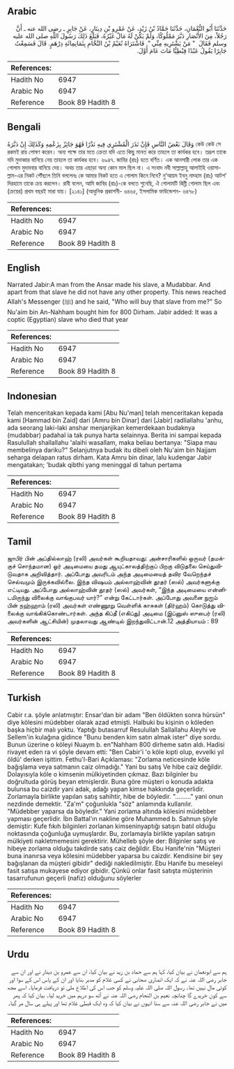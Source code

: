 ## Arabic


<div dir="rtl" lang="ar" style={{fontSize:'larger',backgroundColor:'#f8f9fa',padding:20}}>
حَدَّثَنَا أَبُو النُّعْمَانِ، حَدَّثَنَا حَمَّادُ بْنُ زَيْدٍ، عَنْ عَمْرِو بْنِ دِينَارٍ، عَنْ جَابِرٍ ـ رضى الله عنه ـ أَنَّ رَجُلاً، مِنَ الأَنْصَارِ دَبَّرَ مَمْلُوكًا، وَلَمْ يَكُنْ لَهُ مَالٌ غَيْرُهُ، فَبَلَغَ ذَلِكَ رَسُولَ اللَّهِ صلى الله عليه وسلم فَقَالَ ‏ "‏ مَنْ يَشْتَرِيهِ مِنِّي ‏"‏‏.‏ فَاشْتَرَاهُ نُعَيْمُ بْنُ النَّحَّامِ بِثَمَانِمِائَةِ دِرْهَمٍ‏.‏ قَالَ فَسَمِعْتُ جَابِرًا يَقُولُ عَبْدًا قِبْطِيًّا مَاتَ عَامَ أَوَّلَ‏.‏
</div>
<div style={{backgroundColor:'#f8f9fa',padding:20, marginBottom: 10}}><table> <thead> <tr> <th>References:</th> <th></th> </tr> </thead> <tbody><tr><td>Hadith No</td><td>6947</td></tr><tr><td>Arabic No</td><td>6947</td></tr><tr><td>Reference</td><td>Book 89 Hadith 8</td></tr></tbody></table></div>

## Bengali


<div dir="ltr" lang="bn" style={{fontSize:'larger',backgroundColor:'#f8f9fa',padding:20}}>
وَقَالَ بَعْضُ النَّاسِ فَإِنْ نَذَرَ الْمُشْتَرِي فِيهِ نَذْرًا فَهُوَ جَائِزٌ بِزَعْمِهِ وَكَذَلِكَ إِنْ دَبَّرَهُ কেউ কেউ সে রকমই রায় পোষণ করেন। অন্য পক্ষে তার মতে ক্রেতা যদি এতে কিছু মানত করে তাহলে তা কার্যকর হবে। তদ্রূপ তাকে যদি মুদাব্বার বানিয়ে নেয় তাহলে তা কার্যকর হবে। ৬৯৪৭. জাবির (রাঃ) হতে বর্ণিত। এক আনসারী লোক তার এক গোলাম মুদাববার বানিয়ে দেয়। অথচ তার এছাড়া অন্য কোন মাল ছিল না। এ সংবাদ নবী সাল্লাল্লাহু আলাইহি ওয়াসাল্লাম-এর নিকট পৌঁছলে তিনি বললেনঃ কে আমার নিকট হতে এ গোলাম কিনে নিবে? নু‘আয়ম ইবনু নাহ্হাম (রাঃ) আটশ’ দিরহামে তাকে ক্রয় করলেন। রাবী বলেন, আমি জাবির (রাঃ)-কে বলতে শুনেছি, ঐ গোলামটি কিব্তী গোলাম ছিল এবং (ক্রয়ের) প্রথম বছরই মারা যায়। [২১৪১] (আধুনিক প্রকাশনী- ৬৪৬৫, ইসলামিক ফাউন্ডেশন- ৬৪৭৮)
</div>
<div style={{backgroundColor:'#f8f9fa',padding:20, marginBottom: 10}}><table> <thead> <tr> <th>References:</th> <th></th> </tr> </thead> <tbody><tr><td>Hadith No</td><td>6947</td></tr><tr><td>Arabic No</td><td>6947</td></tr><tr><td>Reference</td><td>Book 89 Hadith 8</td></tr></tbody></table></div>

## English


<div dir="ltr" lang="en" style={{fontSize:'larger',backgroundColor:'#f8f9fa',padding:20}}>
Narrated Jabir:A man from the Ansar made his slave, a Mudabbar. And apart from that slave he did not have any other property. This news reached Allah's Messenger (ﷺ) and he said, "Who will buy that slave from me?" So Nu'aim bin An-Nahham bought him for 800 Dirham. Jabir added: It was a coptic (Egyptian) slave who died that year
</div>
<div style={{backgroundColor:'#f8f9fa',padding:20, marginBottom: 10}}><table> <thead> <tr> <th>References:</th> <th></th> </tr> </thead> <tbody><tr><td>Hadith No</td><td>6947</td></tr><tr><td>Arabic No</td><td>6947</td></tr><tr><td>Reference</td><td>Book 89 Hadith 8</td></tr></tbody></table></div>

## Indonesian


<div dir="ltr" lang="id" style={{fontSize:'larger',backgroundColor:'#f8f9fa',padding:20}}>
Telah menceritakan kepada kami [Abu Nu'man] telah menceritakan kepada kami [Hammad bin Zaid] dari [Amru bin Dinar] dari [Jabir] radliallahu 'anhu, ada seorang laki-laki anshar menjanjikan kemerdekaan budaknya (mudabbar) padahal ia tak punya harta selainnya. Berita ini sampai kepada Rasulullah shallallahu 'alaihi wasallam, maka beliau bertanya: "Siapa mau membelinya dariku?" Selanjutnya budak itu dibeli oleh Nu'aim bin Najjam seharga delapan ratus dirham. Kata Amru bin dinar, lalu kudengar Jabir mengatakan; 'budak qibthi yang meninggal di tahun pertama
</div>
<div style={{backgroundColor:'#f8f9fa',padding:20, marginBottom: 10}}><table> <thead> <tr> <th>References:</th> <th></th> </tr> </thead> <tbody><tr><td>Hadith No</td><td>6947</td></tr><tr><td>Arabic No</td><td>6947</td></tr><tr><td>Reference</td><td>Book 89 Hadith 8</td></tr></tbody></table></div>

## Tamil


<div dir="ltr" lang="ta" style={{fontSize:'larger',backgroundColor:'#f8f9fa',padding:20}}>
ஜாபிர் பின் அப்தில்லாஹ் (ரலி) அவர்கள் கூறியதாவது: அன்சாரிகளில் ஒருவர் (தமக்குச் சொந்தமான) ஓர் அடிமையை தமது ஆயுட்காலத்திற்குப் பிறகு விடுதலை செய்துவிடுவதாக அறிவித்தார். அப்போது அவரிடம் அந்த அடிமையைத் தவிர வேறெந்தச் செல்வமும் இருக்கவில்லை. இந்த விஷயம் அல்லாஹ்வின் தூதர் (ஸல்) அவர்களுக்கு எட்டியது. அப்போது அல்லாஹ்வின் தூதர் (ஸல்) அவர்கள், “இந்த அடிமையை என்னிடமிருந்து விலைக்கு வாங்குபவர் யார்?” என்று கேட்டார்கள். அப்போது அவனை நுஐம் பின் நஹ்ஹாம் (ரலி) அவர்கள் எண்ணூறு வெள்ளிக் காசுகள் (திர்ஹம்) கொடுத்து விலைக்கு வாங்கிக்கொண்டார்கள். அந்த கிப்தீ (எகிப்து) அடிமை (இப்னுஸ் ஸுபைர் (ரலி) அவர்களின் ஆட்சியின்) முதலாவது ஆண்டில் இறந்துவிட்டான்.12 அத்தியாயம் : 89
</div>
<div style={{backgroundColor:'#f8f9fa',padding:20, marginBottom: 10}}><table> <thead> <tr> <th>References:</th> <th></th> </tr> </thead> <tbody><tr><td>Hadith No</td><td>6947</td></tr><tr><td>Arabic No</td><td>6947</td></tr><tr><td>Reference</td><td>Book 89 Hadith 8</td></tr></tbody></table></div>

## Turkish


<div dir="ltr" lang="tr" style={{fontSize:'larger',backgroundColor:'#f8f9fa',padding:20}}>
Cabir r.a. şöyle anlatmıştır: Ensar'dan bir adam "Ben öldükten sonra hürsün" diye kölesini müdebber olarak azad etmişti. Halbuki bu kişinin o köleden başka hiçbir malı yoktu. Yaptığı butasarruf Resulullah Sallallahu Aleyhi ve Sellem'in kulağına gidince "Bunu benden kim satın almak ister" diye sordu. Bunun üzerine o köleyi Nuaym b. en"Nahham 800 dirheme satın aldı. Hadisi rivayet eden ra vi şöyle devam etti: "Ben Cabir'i 'o köle kıpti olup, evvelki yıl öldü' derken işittim. Fethu'l-Bari Açıklaması: "Zorlama neticesinde köle bağışlama veya satmanın caiz olmadığı." Yani bu satış Ve hibe caiz değildir. Dolayısıyla köle o kimsenin mülkiyetinden çıkmaz. Bazı bilginler bu doğrultuda görüş beyan etmişlerdir. Buna göre müşteri o konuda adakta bulunsa bu caizdir yani adak, adağı yapan kimse hakkında geçerlidir. Zorlamayla birlikte yapılan satış sahihtir, hibe de böyledir. "........." yani onun nezdinde demektir. "Za'm" çoğunlukla "söz" anlamında kullanılır. "Müdebber yaparsa da böyledir." Yani zorlama altında kölesini müdebber yapması geçerlidir. İbn Battal'ın nakline göre Muhammed b. Sahnun şöyle demiştir: Kufe fıkıh bilginleri zorlanan kimseninyaptığı satışın batıl olduğu noktasında çoğunluğa uymuşlardır. Bu, zorlamayla birlikte yapılan satışın mülkiyeti nakletmemesini gerektirir. Mühelleb şöyle der: Bilginler satış ve hibeye zorlama olduğu takdirde satış caiz değildir. Ebu Hanife'nin "Müşteri buna inanırsa veya kölesini müdebber yaparsa bu caizdir. Kendisine bir şey bağışlanan da müşteri gibidir" dediği nakledilmiştir. Ebu Hanife bu meseleyi fasit satışa mukayese ediyor gibidir. Çünkü onlar fasit satışta müşterinin tasarrufunun geçerli (nafiz) olduğunu söylerler
</div>
<div style={{backgroundColor:'#f8f9fa',padding:20, marginBottom: 10}}><table> <thead> <tr> <th>References:</th> <th></th> </tr> </thead> <tbody><tr><td>Hadith No</td><td>6947</td></tr><tr><td>Arabic No</td><td>6947</td></tr><tr><td>Reference</td><td>Book 89 Hadith 8</td></tr></tbody></table></div>

## Urdu


<div dir="rtl" lang="ur" style={{fontSize:'larger',backgroundColor:'#f8f9fa',padding:20}}>
ہم سے ابونعمان نے بیان کیا، کہا ہم سے حماد بن زید نے بیان کیا، ان سے عمرو بن دینار نے اور ان سے جابر رضی اللہ عنہ نے کہ ایک انصاری صحابی نے کسی غلام کو مدبر بنایا اور ان کے پاس اس کے سوا اور کوئی مال نہیں تھا۔ رسول اللہ صلی اللہ علیہ وسلم کو جب اس کی اطلاع ملی تو دریافت فرمایا۔ اسے مجھ سے کون خریدے گا چنانچہ نعیم بن النحام رضی اللہ عنہ نے آٹھ سو درہم میں خرید لیا۔ بیان کیا کہ پھر میں نے جابر رضی اللہ عنہ سے سنا انہوں نے بیان کیا کہ وہ ایک قبطی غلام تھا اور پہلے ہی سال مر گیا۔
</div>
<div style={{backgroundColor:'#f8f9fa',padding:20, marginBottom: 10}}><table> <thead> <tr> <th>References:</th> <th></th> </tr> </thead> <tbody><tr><td>Hadith No</td><td>6947</td></tr><tr><td>Arabic No</td><td>6947</td></tr><tr><td>Reference</td><td>Book 89 Hadith 8</td></tr></tbody></table></div>